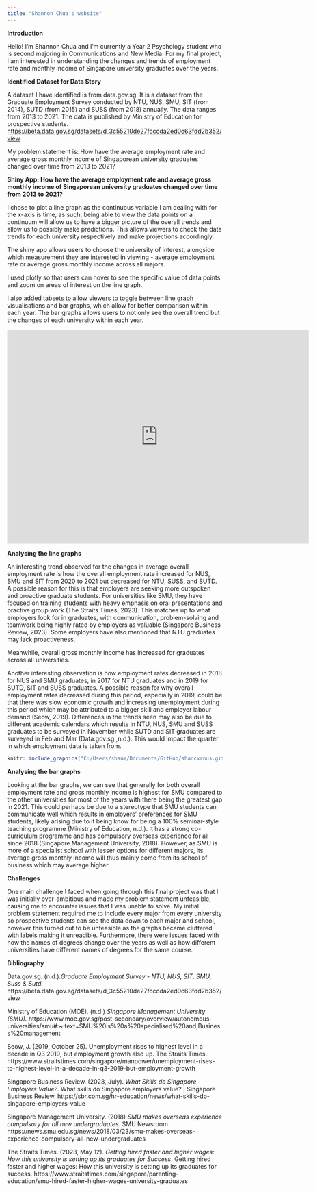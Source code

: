 ```yaml
---
title: "Shannon Chua's website"
---
```


**Introduction**

Hello! I'm Shannon Chua and I'm currently a Year 2 Psychology student who is second majoring in Communications and New Media. For my final project, I am interested in understanding the changes and trends of employment rate and monthly income of Singapore university graduates over the years.

**Identified Dataset for Data Story**

A dataset I have identified is from data.gov.sg. It is a dataset from the Graduate Employment Survey conducted by NTU, NUS, SMU, SIT (from 2014), SUTD (from 2015) and SUSS (from 2018) annually. The data ranges from 2013 to 2021. The data is published by Ministry of Education for prospective students.
<https://beta.data.gov.sg/datasets/d_3c55210de27fcccda2ed0c63fdd2b352/view>

My problem statement is: How have the average employment rate and average gross monthly income of Singaporean university graduates changed over time from 2013 to 2021?

**Shiny App: How have the average employment rate and average gross monthly income of Singaporean university graduates changed over time from 2013 to 2021?**

I chose to plot a line graph as the continuous variable I am dealing with for the x-axis is time, as such, being able to view the data points on a continuum will allow us to have a bigger picture of the overall trends and allow us to possibly make predictions. This allows viewers to check the data trends for each university respectively and make projections accordingly.

The shiny app allows users to choose the university of interest, alongside which measurement they are interested in viewing - average employment rate or average gross monthly income across all majors.

I used plotly so that users can hover to see the specific value of data points and zoom on areas of interest on the line graph.

I also added tabsets to allow viewers to toggle between line graph visualisations and bar graphs, which allow for better comparison within each year. The bar graphs allows users to not only see the overall trend but the changes of each university within each year.

```{=html}
<iframe height="500" width="140%" frameborder="no" src="https://shancxr.shinyapps.io/sample_app_2207/"> </iframe>
```

**Analysing the line graphs**

An interesting trend observed for the changes in average overall employment rate is how the overall employment rate increased for NUS, SMU and SIT from 2020 to 2021 but decreased for NTU, SUSS, and SUTD. A possible reason for this is that employers are seeking more outspoken and proactive graduate students. For universities like SMU, they have focused on training students with heavy emphasis on oral presentations and practive group work (The Straits Times, 2023). This matches up to what employers look for in graduates, with communication, problem-solving and teamwork being highly rated by employers as valuable (Singapore Business Review, 2023). Some employers have also mentioned that NTU graduates may lack proactiveness.

Meanwhile, overall gross monthly income has increased for graduates across all universities.

Another interesting observation is how employment rates decreased in 2018 for NUS and SMU graduates, in 2017 for NTU graduates and in 2019 for SUTD, SIT and SUSS graduates. A possible reason for why overall employment rates decreased during this period, especially in 2019, could be that there was slow economic growth and increasing unemployment during this period which may be attributed to a bigger skill and employer labour demand (Seow, 2019). Differences in the trends seen may also be due to different academic calendars which results in NTU, NUS, SMU and SUSS graduates to be surveyed in November while SUTD and SIT graduates are surveyed in Feb and Mar (Data.gov.sg.,n.d.). This would impact the quarter in which employment data is taken from.

```r
knitr::include_graphics("C:/Users/shanm/Documents/GitHub/shancxrnus.github.io/images/oerlinesutd.png")
```


**Analysing the bar graphs**

Looking at the bar graphs, we can see that generally for both overall employment rate and gross monthly income is highest for SMU compared to the other universities for most of the years with there being the greatest gap in 2021. This could perhaps be due to a stereotype that SMU students can communicate well which results in employers' preferences for SMU students, likely arising due to it being know for being a 100% seminar-style teaching programme (Ministry of Education, n.d.). It has a strong co-curriculum programme and has compulsory overseas experience for all since 2018 (Singapore Management University, 2018). However, as SMU is more of a specialist school with lesser options for different majors, its average gross monthly income will thus mainly come from its school of business which may average higher.

**Challenges**

One main challenge I faced when going through this final project was that I was initially over-ambitious and made my problem statement unfeasible, causing me to encounter issues that I was unable to solve. My initial problem statement required me to include every major from every university so prospective students can see the data down to each major and school, however this turned out to be unfeasible as the graphs became cluttered with labels making it unreadible. Furthermore, there were issues faced with how the names of degrees change over the years as well as how different universities have different names of degrees for the same course. 

**Bibliography**

Data.gov.sg. (n.d.).*Graduate Employment Survey - NTU, NUS, SIT, SMU, Suss & Sutd.* https://beta.data.gov.sg/datasets/d_3c55210de27fcccda2ed0c63fdd2b352/view 

Ministry of Education (MOE). (n.d.) *Singapore Management University (SMU).*  https://www.moe.gov.sg/post-secondary/overview/autonomous-universities/smu#:~:text=SMU%20is%20a%20specialised%20and,Business%20management 

Seow, J. (2019, October 25). Unemployment rises to highest level in a decade in Q3 2019, but employment growth also up. The Straits Times. https://www.straitstimes.com/singapore/manpower/unemployment-rises-to-highest-level-in-a-decade-in-q3-2019-but-employment-growth 

Singapore Business Review. (2023, July). *What Skills do Singapore Employers Value?*. What skills do Singapore employers value? \| Singapore Business Review. https://sbr.com.sg/hr-education/news/what-skills-do-singapore-employers-value

Singapore Management University. (2018) *SMU makes overseas experience compulsory for all new undergraduates.* SMU Newsroom. https://news.smu.edu.sg/news/2018/03/23/smu-makes-overseas-experience-compulsory-all-new-undergraduates

The Straits Times. (2023, May 12). *Getting hired faster and higher wages: How this university is setting up its graduates for Success*. Getting hired faster and higher wages: How this university is setting up its graduates for success. https://www.straitstimes.com/singapore/parenting-education/smu-hired-faster-higher-wages-university-graduates
